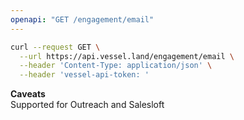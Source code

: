 ```yaml
---
openapi: "GET /engagement/email"
---
```


<RequestExample>

```bash Request
curl --request GET \
  --url https://api.vessel.land/engagement/email \
  --header 'Content-Type: application/json' \
  --header 'vessel-api-token: '
```

</RequestExample>

**Caveats**  
Supported for Outreach and Salesloft
